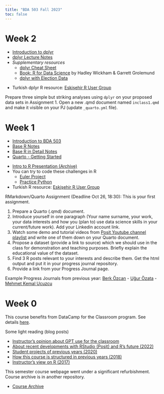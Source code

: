 ```yaml
---
title: "BDA 503 Fall 2023"
toc: false
---
```


# Week 2

- [Introduction to dplyr](./dplyr.html)
- [dplyr Lecture Notes](https://berkorbay.github.io/book-of-eda/dplyr.html)
- *Supplementary resources*
    - [dplyr Cheat Sheet](https://raw.githubusercontent.com/rstudio/cheatsheets/main/data-transformation.pdf)
    - [Book: R for Data Science](https://r4ds.had.co.nz/) by Hadley Wickham & Garrett Grolemund
    - [dplyr with Election Data](https://pjournal.github.io/files/dplyr_elections.html)

::: {.callout-tip title="Bonus Material" collapse="true"}
- Turkish dplyr R resource: [Eskişehir R User Group](https://www.youtube.com/watch?v=bzrP5bOIyYI)
:::

::: {.callout-caution title="In-Class Exercise (Individual)" collapse="false"}
Prepare three simple but striking analyses using `dplyr` on your proposed data sets in Assignment 1. Open a new \.qmd document named `inclass1.qmd` and make it visible on your PJ (update `_quarto.yml` file).
:::

# Week 1

- [Introduction to BDA 503](./intro.html)
- [Base R Notes](https://berkorbay.github.io/book-of-eda/base-r.html)
- [Base R in Detail Notes](https://berkorbay.github.io/book-of-eda/base-r-in-detail.html)
- [Quarto - Getting Started](https://quarto.org/docs/get-started/)

::: {.callout-tip title="Week 1 - Bonus Material" collapse="true"}
- [Intro to R Presentation (Archive)](https://pjournal.github.io/docs/r_intro/2109/#1)
- You can try to code these challenges in R
    - [Euler Project](https://projecteuler.net/archives)
    - [Practice Python](https://www.practicepython.org/)
- Turkish R resource: [Eskişehir R User Group](https://www.youtube.com/@eskisehirrusergroup2103)
:::

::: {.callout-caution title="Assignment 1" collapse="true"}

RMarkdown/Quarto Assignment (Deadline Oct 26, 18:30): This is your first assignment.

1. Prepare a Quarto (.qmd) document. 
2. Introduce yourself in one paragraph (Your name surname, your work, your data interests and how you (plan to) use data science skills in your current/future work). Add your Linkedin account link.
3. Watch some demo and tutorial videos from [Posit Youtube channel playlist](https://youtube.com/playlist?list=PL9HYL-VRX0oTOK4cpbCbRk15K2roEgzVW&si=o2Vh9XiQT_pnMo_B) and write one of them down on your Quarto document. 
4. Propose a dataset (provide a link to source) which we should use in the class for demonstration and teaching purposes. Briefly explain the educational value of the dataset.
5. Find 3 R posts relevant to your interests and describe them. Get the html output and put it in your progress journal repository.
6. Provide a link from your Progress Journal page.

Example Progress Journals from previous year: [Berk Özcan](https://pjournal.github.io/mef06-berkozzcan/assignment1.html) - [Uğur Özata](https://pjournal.github.io/mef06-ugemir/assignment1.html) - [Mehmet Kemal Ucuzcu](https://pjournal.github.io/mef06-mekucz/assignment1.html)
:::

# Week 0

This course benefits from DataCamp for the Classroom program. See details [here](https://www.datacamp.com/groups/education?ref=mefbda503).

Some light reading (blog posts)

-   [Instructor's opinion about GPT use for the classroom](https://medium.com/databulls/gpt-for-education-is-plain-awesome-3663b55887af)
-   [About recent developments with RStudio (Posit) and R's future (2022)](https://medium.com/berk-orbay/convergence-of-data-science-languages-ff2214665f3)
-   [Student projects of previous years (2020)](https://medium.com/berk-orbay/student-data-analysis-projects-with-r-729a8529d5a8)
-   [How this course is structured in previous years (2018)](https://medium.com/@berk.orbay/how-to-teach-an-awesome-data-analysis-course-922f5e5651c0)
-   [Instructor's view on R (2017)](https://medium.com/yes-r-can/why-r-stats-is-the-best-2c09d77de25b)

This semester course webpage went under a significant refurbishment. Course archive is in another repository.

-   [Course Archive](https://mef-bda503.github.io/archive/)
